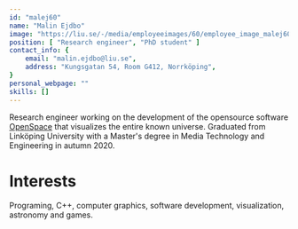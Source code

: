 ```yaml
---
id: "malej60"
name: "Malin Ejdbo"
image: "https://liu.se/-/media/employeeimages/60/employee_image_malej60.jpeg"
position: [ "Research engineer", "PhD student" ]
contact_info: {
    email: "malin.ejdbo@liu.se",
    address: "Kungsgatan 54, Room G412, Norrköping",
}
personal_webpage: ""
skills: []
---
```


Research engineer working on the development of the opensource software [OpenSpace](https://www.openspaceproject.com/) that visualizes the entire known universe. Graduated from Linköping University with a Master's degree in Media Technology and Engineering in autumn 2020.

# Interests
Programing, C++, computer graphics, software development, visualization, astronomy and games.
